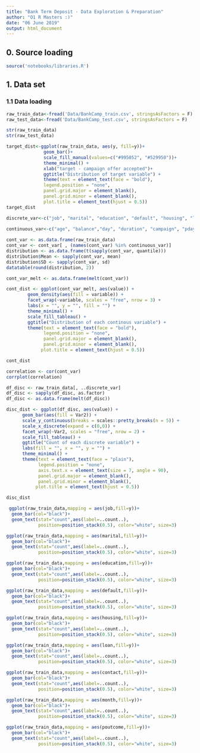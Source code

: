 ```yaml
---
title: "Bank Term Deposit - Data Exploration & Preparation"
author: "O1 R Masters :)"
date: "06 June 2019"
output: html_document
---
```


## 0. Source loading

```r
source('notebooks/libraries.R')
```

## 1. Data set

### 1.1 Data loading

```r
raw_train_data<-fread('Data/BankCamp_train.csv', stringsAsFactors = F)
raw_test_data<-fread('Data/BankCamp_test.csv', stringsAsFactors = F)

str(raw_train_data)
str(raw_test_data)
```
```r
target_dist<-ggplot(raw_train_data, aes(y, fill=y))+
              geom_bar()+
              scale_fill_manual(values=c("#995052", "#529950"))+
              theme_minimal() +
              xlab("target - campaign offer accepted")+
              ggtitle("Distribution of target variable") +
              theme(text = element_text(face = "bold"),
              legend.position = "none",
              panel.grid.major = element_blank(),
              panel.grid.minor = element_blank(),
              plot.title = element_text(hjust = 0.5))
target_dist
```

```r
discrete_var<-c("job", "marital", "education", "default", "housing", "loan","contact", "month", "poutcome")
  
continuous_var<-c("age", "balance","day", "duration", "campaign", "pdays", "previous")
```

```r
cont_var <- as.data.frame(raw_train_data)
cont_var <- cont_var[ , (names(cont_var) %in% continuous_var)]
distribution <- as.data.frame(t(sapply(cont_var, quantile)))
distribution$Mean <- sapply(cont_var, mean)
distribution$SD <- sapply(cont_var, sd)
datatable(round(distribution, 2))
```

```r
cont_var_melt <- as.data.frame(melt(cont_var))

cont_dist <- ggplot(cont_var_melt, aes(value)) +
        geom_density(aes(fill = variable)) +
        facet_wrap(~variable, scales = "free", nrow = 3) +
        labs(x = "", y = "", fill = "") +
        theme_minimal() +
        scale_fill_tableau() +
        ggtitle("Distribution of each continous variable") +
        theme(text = element_text(face = "bold"),
              legend.position = "none",
              panel.grid.major = element_blank(),
              panel.grid.minor = element_blank(),
             plot.title = element_text(hjust = 0.5))

cont_dist
```

```r
correlation <- cor(cont_var)
corrplot(correlation)
```

```r
df_disc <- raw_train_data[, ..discrete_var]
df_disc <- sapply(df_disc, as.factor)
df_disc <- as.data.frame(melt(df_disc))

disc_dist <- ggplot(df_disc, aes(value)) +
      geom_bar(aes(fill = Var2)) + 
      scale_y_continuous(breaks = scales::pretty_breaks(n = 5)) +
      scale_x_discrete(expand = c(0,0)) +
      facet_wrap(~Var2, scales = "free", nrow = 2) +
      scale_fill_tableau() +
      ggtitle("Count of each discrete variable") +
      labs(fill = "", x = "", y = "") +
      theme_minimal() +
      theme(text = element_text(face = "plain"),
            legend.position = "none",
            axis.text.x = element_text(size = 7, angle = 90),
            panel.grid.major = element_blank(),
            panel.grid.minor = element_blank(),
           plot.title = element_text(hjust = 0.5)) 

disc_dist
```

```r
 ggplot(raw_train_data,mapping = aes(job,fill=y))+
  geom_bar(col="black")+
  geom_text(stat="count",aes(label=..count..),
            position=position_stack(0.5), color="white", size=3)
```
```r
ggplot(raw_train_data,mapping = aes(marital,fill=y))+
  geom_bar(col="black")+
  geom_text(stat="count",aes(label=..count..),
            position=position_stack(0.5), color="white", size=3)

```
```r
ggplot(raw_train_data,mapping = aes(education,fill=y))+
  geom_bar(col="black")+
  geom_text(stat="count",aes(label=..count..),
            position=position_stack(0.5), color="white", size=3)
```

```r
ggplot(raw_train_data,mapping = aes(default,fill=y))+
  geom_bar(col="black")+
  geom_text(stat="count",aes(label=..count..),
            position=position_stack(0.5), color="white", size=3)

```
```r
ggplot(raw_train_data,mapping = aes(housing,fill=y))+
  geom_bar(col="black")+
  geom_text(stat="count",aes(label=..count..),
            position=position_stack(0.5), color="white", size=3)

```

```r
ggplot(raw_train_data,mapping = aes(loan,fill=y))+
  geom_bar(col="black")+
  geom_text(stat="count",aes(label=..count..),
            position=position_stack(0.5), color="white", size=3)

```

```r
ggplot(raw_train_data,mapping = aes(contact,fill=y))+
  geom_bar(col="black")+
  geom_text(stat="count",aes(label=..count..),
            position=position_stack(0.5), color="white", size=3)
```
```r
ggplot(raw_train_data,mapping = aes(month,fill=y))+
  geom_bar(col="black")+
  geom_text(stat="count",aes(label=..count..),
            position=position_stack(0.5), color="white", size=3)

```
```r
ggplot(raw_train_data,mapping = aes(poutcome,fill=y))+
  geom_bar(col="black")+
  geom_text(stat="count",aes(label=..count..),
            position=position_stack(0.5), color="white", size=3)

```

